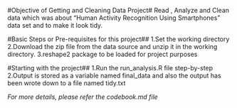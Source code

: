 #Objective of Getting and Cleaning Data Project#
Read , Analyze and Clean data which was about  "Human Activity Recognition Using Smartphones" data set and to make it look tidy.

#Basic Steps or Pre-requisites for this project##
1.Set the working directory
2.Download the zip file from the data source and unzip it in the working directory.
3.reshape2 package to be loaded for project purposes

#Starting with the project##
1.Run the run_analysis.R file step-by-step
2.Output is stored as a variable named final_data and also the output has been wrote down to a file named tidy.txt

*For more details, please refer the codebook.md file*